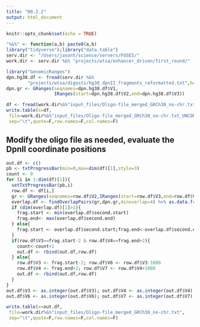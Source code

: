 ```yaml
---
title: "00.2.2"
output: html_document
---
```


```r
knitr::opts_chunk$set(echo = TRUE)
```

```r
"%&%" <- function(a,b) paste0(a,b)
library("tidyverse");library("data.table")
serv.dir <- "/Users/jasont/science/servers/FUSE5/"
work.dir <- serv.dir %&% "projects/wtsa/enhancer_driven/first_round/"
```

```r
library("GenomicRanges")
dpn.hg38.df <- fread(serv.dir %&% 
        "projects/wtsa/digests/hg38_dpnII_fragments_reformatted.txt",header=F)
dpn.gr <- GRanges(seqnames=dpn.hg38.df$V1,
                  IRanges(start=dpn.hg38.df$V2,end=dpn.hg38.df$V3))
```


```r
df <- fread(work.dir%&%"input_files/Oligo-file_merged_GRCh38_no-chr.txt")
write.table(x=df,
 file=work.dir%&%"input_files/Oligo-file_merged_GRCh38_no-chr.txt_UNCORRECTED",
 sep="\t",quote=F,row.names=F,col.names=F)
```


## Modify the oligo file as needed, evaluate the DpnII coordinate positions
```r
out.df <- c()
pb <- txtProgressBar(min=0,max=dim(df)[1],style=3)
count <- 0 
for (i in 1:dim(df)[1]){
  setTxtProgressBar(pb,i)
  row.df <- df[i,]
  gr <- GRanges(seqnames=row.df$V2,IRanges(start=row.df$V3,end=row.df$V4))
  overlap.df <- findOverlapPairs(gr,dpn.gr,minoverlap=4) %>% as.data.frame(.)
  if (dim(overlap.df)[1]>1){
    frag.start <- min(overlap.df$second.start)
    frag.end<- max(overlap.df$second.end)
  } else{
    frag.start <- overlap.df$second.start;frag.end<-overlap.df$second.end
  }
  if(row.df$V3==frag.start-2 & row.df$V4==frag.end+2){
    count<-count+1
    out.df <- rbind(out.df,row.df)
  } else{
    row.df$V3 <- frag.start-2; row.df$V6 <- row.df$V3-1000
    row.df$V4 <- frag.end+2; row.df$V7 <- row.df$V4+1000
    out.df <- rbind(out.df,row.df)
  }
}
out.df$V3 <- as.integer(out.df$V3); out.df$V4 <- as.integer(out.df$V4)
out.df$V6 <- as.integer(out.df$V6); out.df$V7 <- as.integer(out.df$V7)
```

```r
write.table(x=out.df,
 file=work.dir%&%"input_files/Oligo-file_merged_GRCh38_no-chr.txt",
 sep="\t",quote=F,row.names=F,col.names=F)
```


